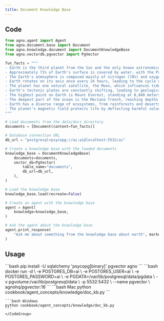 ```yaml
---
title: Document Knowledge Base
---
```


## Code

```python
from agno.agent import Agent
from agno.document.base import Document
from agno.knowledge.document import DocumentKnowledgeBase
from agno.vectordb.pgvector import PgVector

fun_facts = """
- Earth is the third planet from the Sun and the only known astronomical object to support life.
- Approximately 71% of Earth's surface is covered by water, with the Pacific Ocean being the largest.
- The Earth's atmosphere is composed mainly of nitrogen (78%) and oxygen (21%), with traces of other gases.
- Earth rotates on its axis once every 24 hours, leading to the cycle of day and night.
- The planet has one natural satellite, the Moon, which influences tides and stabilizes Earth's axial tilt.
- Earth's tectonic plates are constantly shifting, leading to geological activities like earthquakes and volcanic eruptions.
- The highest point on Earth is Mount Everest, standing at 8,848 meters (29,029 feet) above sea level.
- The deepest part of the ocean is the Mariana Trench, reaching depths of over 11,000 meters (36,000 feet).
- Earth has a diverse range of ecosystems, from rainforests and deserts to coral reefs and tundras.
- The planet's magnetic field protects life by deflecting harmful solar radiation and cosmic rays.
"""

# Load documents from the data/docs directory
documents = [Document(content=fun_facts)]

# Database connection URL
db_url = "postgresql+psycopg://ai:ai@localhost:5532/ai"

# Create a knowledge base with the loaded documents
knowledge_base = DocumentKnowledgeBase(
    documents=documents,
    vector_db=PgVector(
        table_name="documents",
        db_url=db_url,
    ),
)

# Load the knowledge base
knowledge_base.load(recreate=False)

# Create an agent with the knowledge base
agent = Agent(
    knowledge=knowledge_base,
)

# Ask the agent about the knowledge base
agent.print_response(
    "Ask me about something from the knowledge base about earth", markdown=True
)
```

## Usage

<Steps>
  <Snippet file="create-venv-step.mdx" />

  <Step title="Install libraries">
    ```bash
    pip install -U sqlalchemy 'psycopg[binary]' pgvector agno
    ```
  </Step>

  <Step title="Run PgVector">
    ```bash
    docker run -d \
      -e POSTGRES_DB=ai \
      -e POSTGRES_USER=ai \
      -e POSTGRES_PASSWORD=ai \
      -e PGDATA=/var/lib/postgresql/data/pgdata \
      -v pgvolume:/var/lib/postgresql/data \
      -p 5532:5432 \
      --name pgvector \
      agnohq/pgvector:16
    ```
  </Step>

  <Step title="Run Agent">
    <CodeGroup>
    ```bash Mac
    python cookbook/agent_concepts/knowledge/doc_kb.py
    ```

    ```bash Windows
    python cookbook/agent_concepts/knowledge/doc_kb.py
    ```
    </CodeGroup>
  </Step>
</Steps>